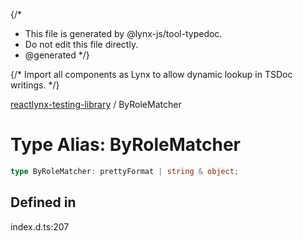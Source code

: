 {/*
* This file is generated by @lynx-js/tool-typedoc.
* Do not edit this file directly.
* @generated
*/}

{/* Import all components as Lynx to allow dynamic lookup in TSDoc writings. */}


[reactlynx-testing-library](/api/reactlynx-testing-library/index.mdx) / ByRoleMatcher

# Type Alias: ByRoleMatcher

```ts
type ByRoleMatcher: prettyFormat | string & object;
```

## Defined in

index.d.ts:207
